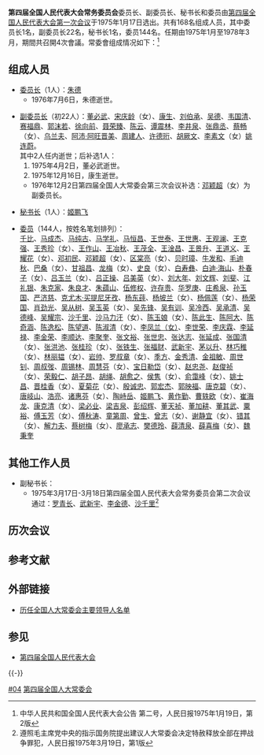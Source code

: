 '''第四届全国人民代表大会常务委员会'''委员长、副委员长、秘书长和委员由[[第四届全国人民代表大会第一次会议|第四届全国人民代表大会第一次会议]]于1975年1月17日选出。共有168名组成人员，其中委员长1名，副委员长22名，秘书长1名，委员144名。任期由1975年1月至1978年3月，期間共召開4次會議。常委會组成情况如下：<ref>中华人民共和国全国人民代表大会公告  第二号，人民日报1975年1月19日，第2版</ref>

== 组成人员 ==
* [[全国人民代表大会常务委员会委员长|委员长]]（1人）：[[朱德|朱德]]
** 1976年7月6日，朱德逝世。

* [[全国人民代表大会常务委员会副委员长|副委员长]]（初22人）：[[董必武|董必武]]、[[宋庆龄|宋庆龄]]（女）、[[康生|康生]]、[[刘伯承|刘伯承]]、[[吴德|吴德]]、[[韦国清|韦国清]]、[[赛福鼎|赛福鼎]]、[[郭沫若|郭沫若]]、[[徐向前|徐向前]]、[[聂荣臻|聂荣臻]]、[[陈云|陈云]]、[[谭震林|谭震林]]、[[李井泉|李井泉]]、[[张鼎丞|张鼎丞]]、[[蔡畅|蔡畅]]（女）、[[乌兰夫|乌兰夫]]、[[阿沛·阿旺晋美|阿沛·阿旺晋美]]、[[周建人|周建人]]、[[许德珩|许德珩]]、[[胡厥文|胡厥文]]、[[李素文|李素文]]（女）[[姚连蔚|姚连蔚]]。<br />其中2人任内逝世；后补选1人：
*# 1975年4月2日，董必武逝世。
*# 1975年12月16日，康生逝世。
** 1976年12月2日第四届全国人大常委会第三次会议补选：[[邓颖超|邓颖超]]（女）为副委员长。

* [[全国人民代表大会常务委员会秘书长|秘书长]]（1人）：[[姬鹏飞|姬鹏飞]]

* [[全国人民代表大会常务委员会委员|委员]]（144人，按姓名笔划排列）：<br />[[千比|千比]]、[[马成杰|马成杰]]、[[马纯古|马纯古]]、[[马学礼_(全国人大)|马学礼]]、[[马恒昌|马恒昌]]、[[王世泰|王世泰]]、[[王世惠|王世惠]]、[[王观澜|王观澜]]、[[王克强|王克强]]、[[王秀珍_(中共中央委员)|王秀珍]]（女）、[[王作山|王作山]]、[[王冶秋|王冶秋]]、[[王茂全|王茂全]]、[[王淦昌|王淦昌]]、[[王景升|王景升]]、[[王道义|王道义]]、[[王耀花|王耀花]]（女）、[[邓初民|邓初民]]、[[邓颖超|邓颖超]]（女）、[[区棠亮|区棠亮]]（女）、[[贝时璋|贝时璋]]、[[牛发和|牛发和]]、[[毛迪秋|毛迪秋]]、[[巴桑|巴桑]]（女）、[[甘祖昌|甘祖昌]]、[[龙梅|龙梅]]（女）、[[史良|史良]]（女）、[[白寿彝|白寿彝]]、[[白迪·海山|白迪·海山]]、[[朴春子|朴春子]]（女）、[[吕玉兰|吕玉兰]]（女）、[[吕正操|吕正操]]、[[吕美英|吕美英]]（女）、[[刘大年|刘大年]]、[[刘文辉|刘文辉]]、[[刘斐|刘斐]]、[[江礼银|江礼银]]、[[朱克家|朱克家]]、[[朱良才|朱良才]]、[[朱蕴山|朱蕴山]]、[[伍修权|伍修权]]、[[许存贵|许存贵]]、[[华罗庚|华罗庚]]、[[庄希泉|庄希泉]]、[[孙玉国_(军人)|孙玉国]]、[[严济慈|严济慈]]、[[克尤木·买提尼牙孜|克尤木·买提尼牙孜]]、[[杨东莼|杨东莼]]、[[杨坡兰|杨坡兰]]（女）、[[杨佩莲|杨佩莲]]（女）、[[杨荣国|杨荣国]]、[[肖劲光|肖劲光]]、[[吴从树|吴从树]]、[[吴玉英|吴玉英]]（女）、[[吴先锋|吴先锋]]、[[吴有训|吴有训]]、[[吴冷西|吴冷西]]、[[吴承清|吴承清]]、[[吴德峰|吴德峰]]、[[吴耀宗|吴耀宗]]、[[沙千里|沙千里]]、[[沙马力汗|沙马力汗]]（女）、[[陈玉娘|陈玉娘]]（女）、[[陈此生|陈此生]]、[[陈阿大|陈阿大]]、[[陈奇涵|陈奇涵]]、[[陈逸松_(律师)|陈逸松]]、[[陈望道|陈望道]]、[[陈淑清|陈淑清]]（女）、[[李凤兰_(政治人物)|李凤兰（女）]]、[[李世荣|李世荣]]、[[李庆霖|李庆霖]]、[[李延禄|李延禄]]、[[李金荣|李金荣]]、[[李顺达|李顺达]]、[[李聚奎|李聚奎]]、[[张文裕|张文裕]]、[[张世忠|张世忠]]、[[张达志|张达志]]、[[张延成|张延成]]、[[张国清|张国清]]（女）、[[张洪池|张洪池]]、[[张桂珍|张桂珍]]（女）、[[张铁生|张铁生]]、[[张福财|张福财]]、[[武新宇|武新宇]]、[[茅以升|茅以升]]、[[林巧稚|林巧稚]]（女）、[[林丽韫|林丽韫]]（女）、[[岩帅|岩帅]]、[[罗叔章|罗叔章]]（女）、[[季方|季方]]、[[金秀清|金秀清]]、[[金祖敏|金祖敏]]、[[周世钊|周世钊]]、[[周叔弢|周叔弢]]、[[周锡林|周锡林]]、[[周慧芬|周慧芬]]（女）、[[宝日勒岱|宝日勒岱]]（女）、[[赵忠尧|赵忠尧]]、[[赵俊祯|赵俊祯]]（女）、[[荣毅仁|荣毅仁]]、[[胡子昂|胡子昂]]、[[胡绳|胡绳]]、[[胡愈之|胡愈之]]、[[侯隽|侯隽]]（女）、[[俞霭峰|俞霭峰]]（女）、[[姚士昌|姚士昌]]、[[晋桂香|晋桂香]]（女）、[[夏菊花|夏菊花]]（女）、[[殷诚忠|殷诚忠]]、[[郭宏杰|郭宏杰]]、[[郭映福|郭映福]]、[[唐克碧|唐克碧]]（女）、[[唐岐山|唐岐山]]、[[浩亮|浩亮]]、[[诸惠芬|诸惠芬]]（女）、[[陶峙岳|陶峙岳]]、[[姬鹏飞|姬鹏飞]]、[[黄作勤|黄作勤]]、[[曹轶欧|曹轶欧]]（女）、[[崔海龙|崔海龙]]、[[康克清|康克清]]（女）、[[梁必业|梁必业]]、[[梁吉泉|梁吉泉]]、[[彭绍辉|彭绍辉]]、[[董天祯|董天祯]]、[[董加耕|董加耕]]、[[董其武|董其武]]、[[粟裕|粟裕]]、[[傅玉芳|傅玉芳]]（女）、[[傅秋涛|傅秋涛]]、[[童第周|童第周]]、[[曾生|曾生]]、[[曾志|曾志]]（女）、[[谢静宜|谢静宜]]（女）、[[错其|错其]]（女）、[[解力夫|解力夫]]、[[蔡树梅|蔡树梅]]（女）、[[廖承志|廖承志]]、[[樊德玲|樊德玲]]、[[薛清泉|薛清泉]]、[[薛喜梅|薛喜梅]]（女）、[[魏秉奎|魏秉奎]]

==其他工作人员==
*副秘书长：
**1975年3月17日-3月18日第四届全国人民代表大会常务委员会第二次会议通过：[[罗青长|罗青长]]、[[武新宇|武新宇]]、[[李金德|李金德]]、[[沙千里|沙千里]]<ref>遵照毛主席党中央的指示国务院提出建议人大常委会决定特赦释放全部在押战争罪犯，人民日报1975年3月19日，第1版</ref>

==历次会议==

== 参考文献 ==
{{Reflist|2}}

==外部链接==
*[http://politics.people.com.cn/GB/shizheng/252/9667/9685/6586128.html 历任全国人大常委会主要领导人名单] {{Wayback|url=http://politics.people.com.cn/GB/shizheng/252/9667/9685/6586128.html |date=20110428051123 }}

== 参见 ==
{{Portal box|中华人民共和国}}
* [[第四届全国人民代表大会|第四届全国人民代表大会]]

{{-}}
{{NPC}}
{{文革编年史}}

[[Category:历届全国人大常委会|#04]]
[[Category:第四届全国人大常委会|]]